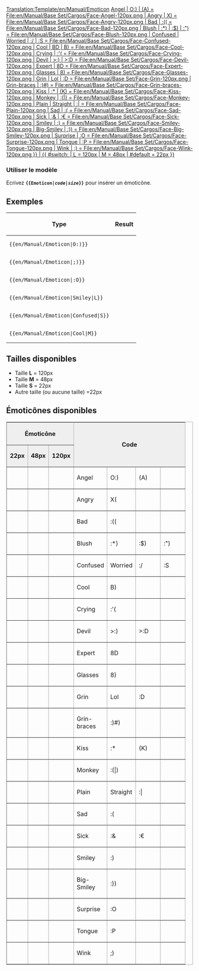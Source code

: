 <noinclude>[[Translation:Template/en/Manual/Emoticon]]</noinclude>
<includeonly>[[{{#switch: {{{1}}}
| Angel
| O:)
| (A) = File:en/Manual/Base Set/Cargos/Face-Angel-120px.png
| Angry
| X) = File:en/Manual/Base Set/Cargos/Face-Angry-120px.png
| Bad
| :(( = File:en/Manual/Base Set/Cargos/Face-Bad-120px.png
| Blush
| :*)
| :$)
| :") = File:en/Manual/Base Set/Cargos/Face-Blush-120px.png
| Confused
| Worried
| :/
| :S  = File:en/Manual/Base Set/Cargos/Face-Confused-120px.png
| Cool
| BD
| B) = File:en/Manual/Base Set/Cargos/Face-Cool-120px.png
| Crying
| :'( = File:en/Manual/Base Set/Cargos/Face-Crying-120px.png
| Devil
| >:)
| >:D = File:en/Manual/Base Set/Cargos/Face-Devil-120px.png
| Expert
| 8D = File:en/Manual/Base Set/Cargos/Face-Expert-120px.png
| Glasses
| 8) = File:en/Manual/Base Set/Cargos/Face-Glasses-120px.png
| Grin
| Lol
| :D = File:en/Manual/Base Set/Face-Grin-120px.png
| Grin-braces
| :)#) = File:en/Manual/Base Set/Cargos/Face-Grin-braces-120px.png
| Kiss
| :*
| (K) = File:en/Manual/Base Set/Cargos/Face-Kiss-120px.png
| Monkey
| :(|) = File:en/Manual/Base Set/Cargos/Face-Monkey-120px.png
| Plain
| Straight
| :| = File:en/Manual/Base Set/Cargos/Face-Plain-120px.png
| Sad
| :( = File:en/Manual/Base Set/Cargos/Face-Sad-120px.png
| Sick
| :&
| :€ = File:en/Manual/Base Set/Cargos/Face-Sick-120px.png
| Smiley
| :) = File:en/Manual/Base Set/Cargos/Face-Smiley-120px.png
| Big-Smiley
| :)) = File:en/Manual/Base Set/Cargos/Face-Big-Smiley-120px.png
| Surprise
| :O = File:en/Manual/Base Set/Cargos/Face-Surprise-120px.png
| Tongue
| :P = File:en/Manual/Base Set/Cargos/Face-Tongue-120px.png
| Wink
| ;) = File:en/Manual/Base Set/Cargos/Face-Wink-120px.png
}} | {{ #switch: {{{2}}}
| L = 120px
| M = 48px
| #default = 22px
}}]]</includeonly><noinclude>
=== Utiliser le modèle ===
Ecrivez '''<code><nowiki>{{</nowiki>Emoticon|''code''|''size''<nowiki>}}</nowiki></code>''' pour insérer un émoticône.

==Exemples==
{|
!Type
!Result
|-
|<pre>{{en/Manual/Emoticon|O:)}}</pre>
|{{en/Manual/Emoticon|O:)}}
|-
|<pre>{{en/Manual/Emoticon|;)}}</pre>
|{{en/Manual/Emoticon|;)}}
|-
|<pre>{{en/Manual/Emoticon|:O}}</pre>
|{{en/Manual/Emoticon|:O}}
|-
|<pre>{{en/Manual/Emoticon|Smiley|L}}</pre>
|{{en/Manual/Emoticon|Smiley|L}}
|-
|<pre>{{en/Manual/Emoticon|Confused|S}}</pre>
|{{en/Manual/Emoticon|Confused|S}}
|-
|<pre>{{en/Manual/Emoticon|Cool|M}}</pre>
|{{en/Manual/Emoticon|Cool|M}}
|}

==Tailles disponibles==
*Taille '''L''' = 120px
*Taille '''M''' = 48px
*Taille '''S''' = 22px
*Autre taille (ou aucune taille) =22px

==Émoticônes disponibles==

<table border="2" width="300px" cellspacing="4" cellpadding="3" rules="all" style="margin:1em 1em 1em 0; border:solid 1px #AAAAAA;">
<tr style="background:#efefef;">
 <th width="100px" colspan=3>Émoticône</th>
 <th width="200px" rowspan=2 colspan=4>Code</th>
</tr><tr style="background:#efefef;">
 <td align=center>'''22px'''</td>
 <td align=center>'''48px'''</td>
 <td align=center>'''120px'''</td>
</tr><tr>
 <td>{{en/Manual/Emoticon|Angel}}</td>
 <td>{{en/Manual/Emoticon|Angel|M}}</td>
 <td>{{en/Manual/Emoticon|Angel|L}}</td>
 <td width="50px">Angel</td>
 <td width="50px">O:)</td>
 <td width="50px">(A)</td>
 <td width="50px"></td>
</tr><tr>
 <td>{{en/Manual/Emoticon|Angry}}</td>
 <td>{{en/Manual/Emoticon|Angry|M}}</td>
 <td>{{en/Manual/Emoticon|Angry|L}}</td>
 <td>Angry</td>
 <td>X(</td>
 <td></td>
 <td></td>
</tr><tr>
 <td>{{en/Manual/Emoticon|Bad}}</td>
 <td>{{en/Manual/Emoticon|Bad|M}}</td>
 <td>{{en/Manual/Emoticon|Bad|L}}</td>
 <td>Bad</td>
 <td>:((</td>
 <td></td>
 <td></td>
</tr><tr>
 <td>{{en/Manual/Emoticon|Blush}}</td>
 <td>{{en/Manual/Emoticon|Blush|M}}</td>
 <td>{{en/Manual/Emoticon|Blush|L}}</td>
 <td>Blush</td>
 <td>:*)</td>
 <td>:$)</td>
 <td>:")</td>
</tr><tr>
 <td>{{en/Manual/Emoticon|Confused}}</td>
 <td>{{en/Manual/Emoticon|Confused|M}}</td>
 <td>{{en/Manual/Emoticon|Confused|L}}</td>
 <td>Confused</td>
 <td>Worried</td>
 <td>:/</td>
 <td>:S</td>
</tr><tr>
 <td>{{en/Manual/Emoticon|Cool}}</td>
 <td>{{en/Manual/Emoticon|Cool|M}}</td>
 <td>{{en/Manual/Emoticon|Cool|L}}</td>
 <td>Cool</td>
 <td>B)</td>
 <td></td>
 <td></td>
</tr><tr>
 <td>{{en/Manual/Emoticon|Crying}}</td>
 <td>{{en/Manual/Emoticon|Crying|M}}</td>
 <td>{{en/Manual/Emoticon|Crying|L}}</td>
 <td>Crying</td>
 <td>:'(</td>
 <td></td>
 <td></td>
</tr><tr>
 <td>{{en/Manual/Emoticon|Devil}}</td>
 <td>{{en/Manual/Emoticon|Devil|M}}</td>
 <td>{{en/Manual/Emoticon|Devil|L}}</td>
 <td>Devil</td>
 <td>>:)</td>
 <td>>:D</td>
 <td></td>
</tr><tr>
 <td>{{en/Manual/Emoticon|Expert}}</td>
 <td>{{en/Manual/Emoticon|Expert|M}}</td>
 <td>{{en/Manual/Emoticon|Expert|L}}</td>
 <td>Expert</td>
 <td>8D</td>
 <td></td>
 <td></td>
</tr><tr>
 <td>{{en/Manual/Emoticon|Glasses}}</td>
 <td>{{en/Manual/Emoticon|Glasses|M}}</td>
 <td>{{en/Manual/Emoticon|Glasses|L}}</td>
 <td>Glasses</td>
 <td>8)</td>
 <td></td>
 <td></td>
</tr><tr>
 <td>{{en/Manual/Emoticon|Grin}}</td>
 <td>{{en/Manual/Emoticon|Grin|M}}</td>
 <td>{{en/Manual/Emoticon|Grin|L}}</td>
 <td>Grin</td>
 <td>Lol</td>
 <td>:D</td>
 <td></td>
</tr><tr>
 <td>{{en/Manual/Emoticon|Grin-braces}}</td>
 <td>{{en/Manual/Emoticon|Grin-braces|M}}</td>
 <td>{{en/Manual/Emoticon|Grin-braces|L}}</td>
 <td>Grin-braces</td>
 <td>:)#)</td>
 <td></td>
 <td></td>
</tr><tr>
 <td>{{en/Manual/Emoticon|Kiss}}</td>
 <td>{{en/Manual/Emoticon|Kiss|M}}</td>
 <td>{{en/Manual/Emoticon|Kiss|L}}</td>
 <td>Kiss</td>
 <td>:*</td>
 <td>(K)</td>
 <td></td>
</tr><tr>
 <td>{{en/Manual/Emoticon|Monkey}}</td>
 <td>{{en/Manual/Emoticon|Monkey|M}}</td>
 <td>{{en/Manual/Emoticon|Monkey|L}}</td>
 <td>Monkey</td>
 <td>:(|)</td>
 <td></td>
 <td></td>
</tr><tr>
 <td>{{en/Manual/Emoticon|Plain}}</td>
 <td>{{en/Manual/Emoticon|Plain|M}}</td>
 <td>{{en/Manual/Emoticon|Plain|L}}</td>
 <td>Plain</td>
 <td>Straight</td>
 <td>:|</td>
 <td></td>
</tr><tr>
 <td>{{en/Manual/Emoticon|Sad}}</td>
 <td>{{en/Manual/Emoticon|Sad|M}}</td>
 <td>{{en/Manual/Emoticon|Sad|L}}</td>
 <td>Sad</td>
 <td>:(</td>
 <td></td>
 <td></td>
</tr><tr>
 <td>{{en/Manual/Emoticon|Sick}}</td>
 <td>{{en/Manual/Emoticon|Sick|M}}</td>
 <td>{{en/Manual/Emoticon|Sick|L}}</td>
 <td>Sick</td>
 <td>:&</td>
 <td>:€</td>
 <td></td>
</tr><tr>
 <td>{{en/Manual/Emoticon|Smiley}}</td>
 <td>{{en/Manual/Emoticon|Smiley|M}}</td>
 <td>{{en/Manual/Emoticon|Smiley|L}}</td>
 <td>Smiley</td>
 <td>:)</td>
 <td></td>
 <td></td>
</tr><tr>
 <td>{{en/Manual/Emoticon|Big-Smiley}}</td>
 <td>{{en/Manual/Emoticon|Big-Smiley|M}}</td>
 <td>{{en/Manual/Emoticon|Big-Smiley|L}}</td>
 <td>Big-Smiley</td>
 <td>:))</td>
 <td></td>
 <td></td>
</tr><tr>
 <td>{{en/Manual/Emoticon|Surprise}}</td>
 <td>{{en/Manual/Emoticon|Surprise|M}}</td>
 <td>{{en/Manual/Emoticon|Surprise|L}}</td>
 <td>Surprise</td>
 <td>:O</td>
 <td></td>
 <td></td>
</tr><tr>
 <td>{{en/Manual/Emoticon|Tongue}}</td>
 <td>{{en/Manual/Emoticon|Tongue|M}}</td>
 <td>{{en/Manual/Emoticon|Tongue|L}}</td>
 <td>Tongue</td>
 <td>:P</td>
 <td></td>
 <td></td>
</tr><tr>
 <td>{{en/Manual/Emoticon|Wink}}</td>
 <td>{{en/Manual/Emoticon|Wink|M}}</td>
 <td>{{en/Manual/Emoticon|Wink|L}}</td>
 <td>Wink</td>
 <td>;)</td>
 <td></td>
 <td></td>
</tr>
</table>

</noinclude>